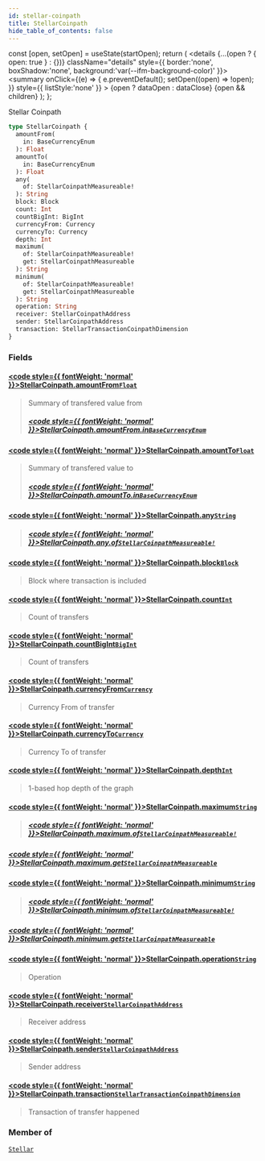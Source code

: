 ```yaml
---
id: stellar-coinpath
title: StellarCoinpath
hide_table_of_contents: false
---
```







  const [open, setOpen] = useState(startOpen);
  return (
    <details {...(open ? { open: true } : {})} className="details" style={{ border:'none', boxShadow:'none', background:'var(--ifm-background-color)' }}>
      <summary
        onClick={(e) => {
          e.preventDefault();
          setOpen((open) => !open);
        }}
        style={{ listStyle:'none' }}
      >
      {open ? dataOpen : dataClose}
      </summary>
      {open && children}
    </details>
  );
};








Stellar Coinpath


```graphql
type StellarCoinpath {
  amountFrom(
    in: BaseCurrencyEnum
  ): Float
  amountTo(
    in: BaseCurrencyEnum
  ): Float
  any(
    of: StellarCoinpathMeasureable!
  ): String
  block: Block
  count: Int
  countBigInt: BigInt
  currencyFrom: Currency
  currencyTo: Currency
  depth: Int
  maximum(
    of: StellarCoinpathMeasureable!
    get: StellarCoinpathMeasureable
  ): String
  minimum(
    of: StellarCoinpathMeasureable!
    get: StellarCoinpathMeasureable
  ): String
  operation: String
  receiver: StellarCoinpathAddress
  sender: StellarCoinpathAddress
  transaction: StellarTransactionCoinpathDimension
}
```




### Fields

#### [<code style={{ fontWeight: 'normal' }}>StellarCoinpath.<b>amountFrom</b></code>](#)<Bullet />[`Float`](/docs/graphql-reference/scalars/float) <Badge class="badge badge--secondary" text="scalar"/> 
> 
> 
> Summary of transfered value from
> ##### [<code style={{ fontWeight: 'normal' }}>StellarCoinpath.amountFrom.<b>in</b></code>](#)<Bullet />[`BaseCurrencyEnum`](/docs/graphql-reference/enums/base-currency-enum) <Badge class="badge badge--secondary" text="enum"/> 
> 
> 
> 
> 

#### [<code style={{ fontWeight: 'normal' }}>StellarCoinpath.<b>amountTo</b></code>](#)<Bullet />[`Float`](/docs/graphql-reference/scalars/float) <Badge class="badge badge--secondary" text="scalar"/> 
> 
> 
> Summary of transfered value to
> ##### [<code style={{ fontWeight: 'normal' }}>StellarCoinpath.amountTo.<b>in</b></code>](#)<Bullet />[`BaseCurrencyEnum`](/docs/graphql-reference/enums/base-currency-enum) <Badge class="badge badge--secondary" text="enum"/> 
> 
> 
> 
> 

#### [<code style={{ fontWeight: 'normal' }}>StellarCoinpath.<b>any</b></code>](#)<Bullet />[`String`](/docs/graphql-reference/scalars/string) <Badge class="badge badge--secondary" text="scalar"/> 
> 
> 
> 
> ##### [<code style={{ fontWeight: 'normal' }}>StellarCoinpath.any.<b>of</b></code>](#)<Bullet />[`StellarCoinpathMeasureable!`](/docs/graphql-reference/enums/stellar-coinpath-measureable) <Badge class="badge badge--secondary" text="non-null"/> <Badge class="badge badge--secondary" text="enum"/> 
> 
> 
> 
> 

#### [<code style={{ fontWeight: 'normal' }}>StellarCoinpath.<b>block</b></code>](#)<Bullet />[`Block`](/docs/graphql-reference/objects/block) <Badge class="badge badge--secondary" text="object"/> 
> 
> 
> Block where transaction is included
> 

#### [<code style={{ fontWeight: 'normal' }}>StellarCoinpath.<b>count</b></code>](#)<Bullet />[`Int`](/docs/graphql-reference/scalars/int) <Badge class="badge badge--secondary" text="scalar"/> 
> 
> 
> Count of transfers
> 

#### [<code style={{ fontWeight: 'normal' }}>StellarCoinpath.<b>countBigInt</b></code>](#)<Bullet />[`BigInt`](/docs/graphql-reference/scalars/big-int) <Badge class="badge badge--secondary" text="scalar"/> 
> 
> 
> Count of transfers
> 

#### [<code style={{ fontWeight: 'normal' }}>StellarCoinpath.<b>currencyFrom</b></code>](#)<Bullet />[`Currency`](/docs/graphql-reference/objects/currency) <Badge class="badge badge--secondary" text="object"/> 
> 
> 
> Currency From of transfer
> 

#### [<code style={{ fontWeight: 'normal' }}>StellarCoinpath.<b>currencyTo</b></code>](#)<Bullet />[`Currency`](/docs/graphql-reference/objects/currency) <Badge class="badge badge--secondary" text="object"/> 
> 
> 
> Currency To of transfer
> 

#### [<code style={{ fontWeight: 'normal' }}>StellarCoinpath.<b>depth</b></code>](#)<Bullet />[`Int`](/docs/graphql-reference/scalars/int) <Badge class="badge badge--secondary" text="scalar"/> 
> 
> 
> 1-based hop depth of the graph
> 

#### [<code style={{ fontWeight: 'normal' }}>StellarCoinpath.<b>maximum</b></code>](#)<Bullet />[`String`](/docs/graphql-reference/scalars/string) <Badge class="badge badge--secondary" text="scalar"/> 
> 
> 
> 
> ##### [<code style={{ fontWeight: 'normal' }}>StellarCoinpath.maximum.<b>of</b></code>](#)<Bullet />[`StellarCoinpathMeasureable!`](/docs/graphql-reference/enums/stellar-coinpath-measureable) <Badge class="badge badge--secondary" text="non-null"/> <Badge class="badge badge--secondary" text="enum"/> 
> 
> 
> 
> 

##### [<code style={{ fontWeight: 'normal' }}>StellarCoinpath.maximum.<b>get</b></code>](#)<Bullet />[`StellarCoinpathMeasureable`](/docs/graphql-reference/enums/stellar-coinpath-measureable) <Badge class="badge badge--secondary" text="enum"/> 
> 
> 
> 
> 

#### [<code style={{ fontWeight: 'normal' }}>StellarCoinpath.<b>minimum</b></code>](#)<Bullet />[`String`](/docs/graphql-reference/scalars/string) <Badge class="badge badge--secondary" text="scalar"/> 
> 
> 
> 
> ##### [<code style={{ fontWeight: 'normal' }}>StellarCoinpath.minimum.<b>of</b></code>](#)<Bullet />[`StellarCoinpathMeasureable!`](/docs/graphql-reference/enums/stellar-coinpath-measureable) <Badge class="badge badge--secondary" text="non-null"/> <Badge class="badge badge--secondary" text="enum"/> 
> 
> 
> 
> 

##### [<code style={{ fontWeight: 'normal' }}>StellarCoinpath.minimum.<b>get</b></code>](#)<Bullet />[`StellarCoinpathMeasureable`](/docs/graphql-reference/enums/stellar-coinpath-measureable) <Badge class="badge badge--secondary" text="enum"/> 
> 
> 
> 
> 

#### [<code style={{ fontWeight: 'normal' }}>StellarCoinpath.<b>operation</b></code>](#)<Bullet />[`String`](/docs/graphql-reference/scalars/string) <Badge class="badge badge--secondary" text="scalar"/> 
> 
> 
> Operation
> 

#### [<code style={{ fontWeight: 'normal' }}>StellarCoinpath.<b>receiver</b></code>](#)<Bullet />[`StellarCoinpathAddress`](/docs/graphql-reference/objects/stellar-coinpath-address) <Badge class="badge badge--secondary" text="object"/> 
> 
> 
> Receiver address
> 

#### [<code style={{ fontWeight: 'normal' }}>StellarCoinpath.<b>sender</b></code>](#)<Bullet />[`StellarCoinpathAddress`](/docs/graphql-reference/objects/stellar-coinpath-address) <Badge class="badge badge--secondary" text="object"/> 
> 
> 
> Sender address
> 

#### [<code style={{ fontWeight: 'normal' }}>StellarCoinpath.<b>transaction</b></code>](#)<Bullet />[`StellarTransactionCoinpathDimension`](/docs/graphql-reference/objects/stellar-transaction-coinpath-dimension) <Badge class="badge badge--secondary" text="object"/> 
> 
> 
> Transaction of transfer happened
> 



### Member of

[`Stellar`](/docs/graphql-reference/objects/stellar)  <Badge class="secondary" text="object"/>

